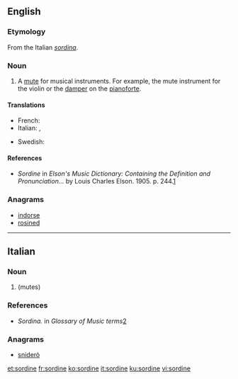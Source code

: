 ==English==

===Etymology===
From the Italian ''[[sordina]]''.

===Noun===
{{en-noun}}

# A [[mute]] for musical instruments. For example, the mute instrument for the violin or the [[damper]] on the [[pianoforte]].

====Translations====
{{trans-top|mute for music}}
* French: {{t+|fr|sourdine|f}}
* Italian: {{t|it|sordino|m}}, {{t+|it|sordina|f}}
{{trans-mid}}
* Swedish: {{t+|sv|sordin|c}}
{{trans-bottom}}

====References====
* ''Sordine'' in ''Elson's Music Dictionary: Containing the Definition and Pronunciation...'' by Louis Charles Elson. 1905. p. 244.[http://books.google.com/books?id=f10NAAAAIAAJ&pg=PA244&lpg=PA244&dq=sordini+music&source=web&ots=bD-E6ZkgAk&sig=ClRMhhM8gwTZ5i3bSZsCNkFtdCk]

===Anagrams===
* [[indorse#English|indorse]]
* [[rosined#English|rosined]]

----

==Italian==

===Noun===
{{head|it|plural}}

# {{plural of|sordina|lang=it}} (mutes)

===References===
* ''Sordina.'' in ''Glossary of Music terms''[http://medlibrary.org/medwiki/Glossary_of_music_terms]

===Anagrams===
* [[sniderò#Italian|sniderò]]

[[et:sordine]]
[[fr:sordine]]
[[ko:sordine]]
[[it:sordine]]
[[ku:sordine]]
[[vi:sordine]]